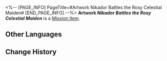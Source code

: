 <%-- [PAGE_INFO]
PageTitle=#Artwork Nikador Battles the Rosy Celestial Maiden#
[END_PAGE_INFO] --%>
{{Item Infobox
|title       = Artwork ''Nikador Battles the Rosy Celestial Maiden''
|id          = 140542
|image       = Item Artwork Nikador Battles the Rosy Celestial Maiden.png{{subst:void|<!--$UPLOAD:<<SpriteOutput/ItemFigures/140542.png>-<Item Artwork Nikador Battles the Rosy Celestial Maiden.png>-<Item Icons>>-->}}
|type        = Mission Item
|invCategory = Missions
|rarity      = 3
|effect      = 
|description = A painting from the Rosy Celestial Maiden series, released by an opportunistic art dealer. You can't help but chuckle upon seeing March 7th's dashing form as she fights in this painting.
}}
{{Description|''"Street stall art can never go out of style."''}}
'''Artwork ''Nikador Battles the Rosy Celestial Maiden''''' is a [[Mission Item]].

==Other Languages==
{{Other Languages
|en   = Artwork ''Nikador Battles the Rosy Celestial Maiden''
|zhs  = 画作《尼卡多利鏖战粉霞天女》
|zht  = 畫作《尼卡多利鏖戰粉霞天女》
|ja   = 絵画『霞空のメイデンとニカドリーの死闘』
|ko   = 미술품 ≪니카도르와 격전을 벌이는 핑크 님프≫
|es   = Pintura «Nikador se enfrenta a la doncella celestial rosada»
|fr   = ''Nikador affrontant la Demoiselle des cieux rosés''
|ru   = Картина «Битва Никадора с Небесной девой зари»
|th   = ภาพวาด "Nikador ปะทะเทพีพราวอัสดง"
|vi   = Bức Tranh Nikador Ác Chiến Tiên Nữ Mây Hồng
|de   = Gemälde „Nikador im Kampf mit der Rosigen Himmelsmaid“
|id   = Lukisan "Nikador Lawan Dewi Pink"
|pt   = Obra de arte "Nikador enfrenta a Donzela Celestial Rosada"
}}

==Change History==
{{Change History|3.0}}